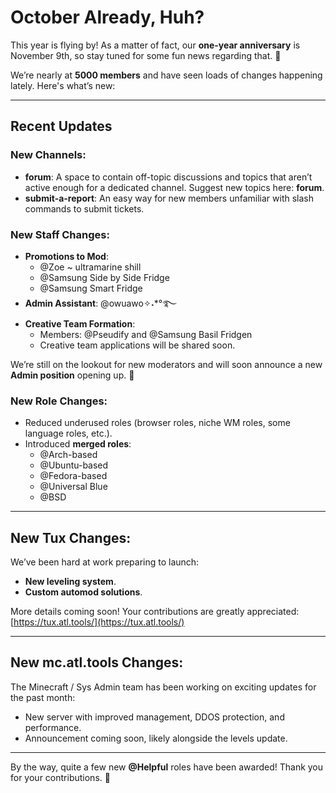# October Already, Huh? 

This year is flying by! As a matter of fact, our **one-year anniversary** is November 9th, so stay tuned for some fun news regarding that. 🎉 

We’re nearly at **5000 members** and have seen loads of changes happening lately. Here's what’s new:

---

## Recent Updates

### New Channels:
- **forum**: A space to contain off-topic discussions and topics that aren’t active enough for a dedicated channel. Suggest new topics here: ⁠**forum**.
- **submit-a-report**: An easy way for new members unfamiliar with slash commands to submit tickets.

### New Staff Changes:
- **Promotions to Mod**:
  - @Zoe ~ ultramarine shill
  - @Samsung Side by Side Fridge
  - @Samsung Smart Fridge
- **Admin Assistant**: @owuawo✧˖*°࿐
- **Creative Team Formation**:
  - Members: @Pseudify and @Samsung Basil Fridgen
  - Creative team applications will be shared soon.

We’re still on the lookout for new moderators and will soon announce a new **Admin position** opening up. 🚀

### New Role Changes:
- Reduced underused roles (browser roles, niche WM roles, some language roles, etc.).
- Introduced **merged roles**:
  - @Arch-based
  - @Ubuntu-based
  - @Fedora-based
  - @Universal Blue
  - @BSD

---

## New Tux Changes:
We’ve been hard at work preparing to launch:
- **New leveling system**.
- **Custom automod solutions**.

More details coming soon! Your contributions are greatly appreciated: [https://tux.atl.tools/](https://tux.atl.tools/)

---

## New mc.atl.tools Changes:
The Minecraft / Sys Admin team has been working on exciting updates for the past month:
- New server with improved management, DDOS protection, and performance.
- Announcement coming soon, likely alongside the levels update.

---

By the way, quite a few new **@Helpful** roles have been awarded! Thank you for your contributions. 
💖

